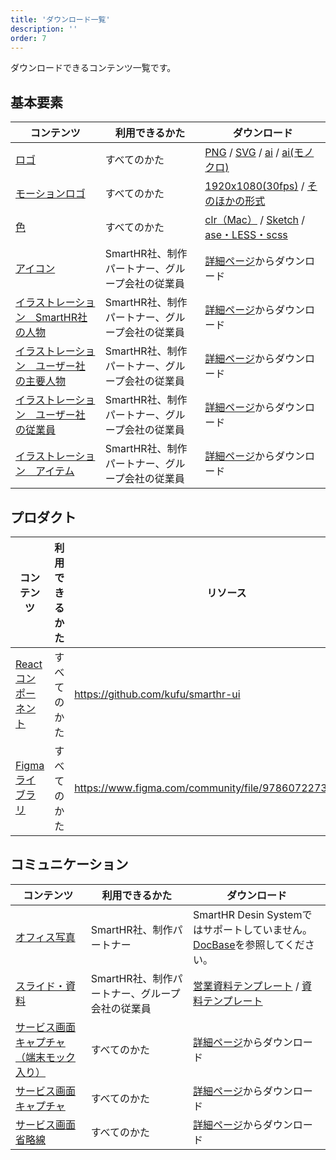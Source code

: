 ```yaml
---
title: 'ダウンロード一覧'
description: ''
order: 7
---
```


ダウンロードできるコンテンツ一覧です。

## 基本要素

| コンテンツ | 利用できるかた | ダウンロード |
| --- | --- | --- |
| [ロゴ](../basics/logos/) | すべてのかた | [PNG](/SmartHR_Logo_png.zip) / [SVG](/SmartHR_Logo_svg.zip) / [ai](/SmartHR_Logo_ai.zip) / [ai(モノクロ)](/SmartHR_Logo_monochrome.zip)  | 
| [モーションロゴ](../basics/logos/motion/) | すべてのかた | [1920x1080(30fps)](/SmartHR_MotionLogo_1920x1080_30fps.zip) / [そのほかの形式](../basics/logos/motion/#h2-1) | 
| [色](../basics/colors/) | すべてのかた | [clr（Mac）](/SmartHRColor_mac.zip) / [Sketch](/SmartHRColor.sketchpalette.zip) / [ase・LESS・scss](/SmartHRColor_ase_less_scss.zip) | 
| [アイコン](../basics/icons/) | SmartHR社、制作パートナー、グループ会社の従業員 | [詳細ページ](../basics/icons/)からダウンロード | 
| [イラストレーション　SmartHR社の人物](../basics/illustration/smarthr-co/) | SmartHR社、制作パートナー、グループ会社の従業員 | [詳細ページ](../basics/illustration/smarthr-co/)からダウンロード |
| [イラストレーション　ユーザー社の主要人物](../basics/illustration/user-co-main/) | SmartHR社、制作パートナー、グループ会社の従業員 | [詳細ページ](../basics/illustration/user-co-main/)からダウンロード |
| [イラストレーション　ユーザー社の従業員](../basics/illustration/user-co-other/) | SmartHR社、制作パートナー、グループ会社の従業員 | [詳細ページ](../basics/illustration/user-co-other/)からダウンロード |
| [イラストレーション　アイテム](../basics/illustration/item/) | SmartHR社、制作パートナー、グループ会社の従業員 | [詳細ページ](../basics/illustration/item/)からダウンロード |

## プロダクト

| コンテンツ | 利用できるかた | リソース |
| --- | --- | --- |
| [Reactコンポーネント](/products/resource/#h2-0) | すべてのかた | https://github.com/kufu/smarthr-ui | 
| [Figmaライブラリ](/products/resource/#h2-1) | すべてのかた |https://www.figma.com/community/file/978607227374353992 | 


## コミュニケーション

| コンテンツ | 利用できるかた | ダウンロード |
| --- | --- | --- |
| [オフィス写真](../communication/photography/photography-office/) | SmartHR社、制作パートナー | SmartHR Desin Systemではサポートしていません。[DocBase](https://smarthr-inc.docbase.io/posts/1305108#%E3%82%AA%E3%83%95%E3%82%A3%E3%82%B9%E5%86%99%E7%9C%9F%E3%82%92%E4%BD%BF%E3%81%84%E3%81%9F%E3%81%84%E3%81%A8%E3%81%8D%E3%81%AF)を参照してください。 | 
| [スライド・資料](../communication/slides/#h2-2) | SmartHR社、制作パートナー、グループ会社の従業員 | [営業資料テンプレート](https://drive.google.com/file/d/17raWuzfuL5uDfJCnrRkE3SMME6MH-b1f/view) / [資料テンプレート](https://drive.google.com/drive/u/0/folders/1Ljdknsmx0pCtFxvq3jEjXhGG5Z0MYVGL) | 
| [サービス画面キャプチャ（端末モック入り）](../communication/capture/service-capture-in-mock/) | すべてのかた | [詳細ページ](../communication/capture/service-capture-in-mock/)からダウンロード |
| [サービス画面キャプチャ](../communication/capture/service-capture/) | すべてのかた | [詳細ページ](../communication/capture/service-capture/)からダウンロード |
| [サービス画面 省略線](../communication/capture/kit/#h3-2) | すべてのかた | [詳細ページ](../communication/capture/kit/#h3-2)からダウンロード |
